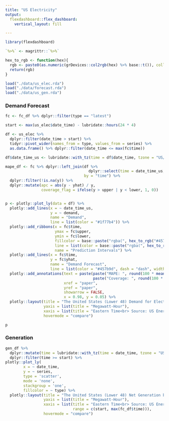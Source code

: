 ```yaml
---
title: "US Electricity"
output: 
  flexdashboard::flex_dashboard:
    vertical_layout: fill

---
```


```r
library(flexdashboard)

`%>%` <- magrittr::`%>%`

hex_to_rgb <- function(hex){
  rgb <- paste0(as.numeric(grDevices::col2rgb(hex) %>% base::t()), collapse = ",")
  return(rgb) 
}

load("./data/us_elec.rda")
load("./data/forecast.rda")
load("./data/us_gen.rda")
```




### Demand Forecast

```r

fc <- fc_df %>% dplyr::filter(type == "latest")

start <- max(us_elec$date_time) - lubridate::hours(24 * 4)

df <- us_elec %>% 
  dplyr::filter(date_time > start) %>%
  tidyr::pivot_wider(names_from = type, values_from = series) %>%
  as.data.frame() %>% dplyr::filter(date_time <= max(fc$time))

df$date_time_us <- lubridate::with_tz(time = df$date_time, tzone = "US/Eastern")

mape_df <- fc %>% dplyr::left_join(df %>% 
                                     dplyr::select(time = date_time_us, y = demand), 
                                   by = "time") %>%
  dplyr::filter(!is.na(y)) %>%
  dplyr::mutate(apc = abs(y - yhat) / y,
                coverage_flag = ifelse(y > upper | y < lower, 1, 0))


p <- plotly::plot_ly(data = df) %>%
  plotly::add_lines(x = ~ date_time_us,
                    y = ~ demand,
                    name = "Demand",
                    line = list(color = "#1f77b4")) %>%
  plotly::add_ribbons(x = fc$time, 
                      ymax = fc$upper,
                      ymin = fc$lower,
                      fillcolor = base::paste("rgba(", hex_to_rgb("#457b9d"),",0.2)", sep = ""),
                      line = list(color = base::paste("rgba(", hex_to_rgb("#457b9d"),",0.4)", sep = "")),
                      name = "Prediction Intervals") %>%
  plotly::add_lines(x = fc$time,
                    y = fc$yhat,
                    name = "Demand Forecast",
                    line = list(color = "#457b9d", dash = "dash", width = 2)) %>%
  plotly::add_annotations(text = paste(paste("MAPE: ", round(100 * mean(mape_df$apc), 2), "%", sep = ""), 
                                       paste("Coverage: ", round(100 * (nrow(mape_df) - sum(mape_df$coverage_flag) )/ nrow(mape_df), 2), "%", sep = ""), sep = "<br>"),
                          xref = "paper",
                          yref = "paper", 
                          showarrow = FALSE,
                          x = 0.98, y = 0.05) %>% 
  plotly::layout(title = "The United States (Lower 48) Demand for Electricity Forecast",
                 yaxis = list(title = "Megawatt-Hour"),
                 xaxis = list(title = "Eastern Time<br> Source: US Energy Information Administration"),
                 hovermode = "compare") 

p
```

### Generation

```r

gen_df %>% 
  dplyr::mutate(time = lubridate::with_tz(time = date_time, tzone = "US/Eastern")) %>%
  dplyr::filter(time >= start) %>%
plotly::plot_ly(
        x = ~ date_time, 
        y = ~ series,
        type = 'scatter', 
        mode = 'none', 
        stackgroup = 'one', 
        fillcolor = ~ type) %>%
  plotly::layout(title = "The United States (Lower 48) Net Generation by Energy Source",
                 yaxis = list(title = "Megawatt-Hour"),
                 xaxis = list(title = "Eastern Time<br> Source: US Energy Information Administration",
                              range = c(start, max(fc_df$time))),
                 hovermode = "compare") 
```

